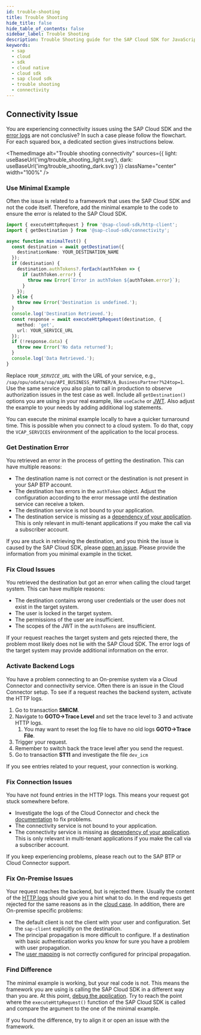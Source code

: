 ```yaml
---
id: trouble-shooting
title: Trouble Shooting
hide_title: false
hide_table_of_contents: false
sidebar_label: Trouble Shooting
description: Trouble Shooting guide for the SAP Cloud SDK for JavaScript
keywords:
  - sap
  - cloud
  - sdk
  - cloud native
  - cloud sdk
  - sap cloud sdk
  - trouble shooting
  - connectivity
---
```



## Connectivity Issue

You are experiencing connectivity issues using the SAP Cloud SDK and the [error logs](features/error-handling) are not conclusive?
In such a case please follow the flowchart.
For each squared box, a dedicated section gives instructions below.

<ThemedImage
  alt="Trouble shooting connectivity"
  sources={{
    light: useBaseUrl('img/trouble_shooting_light.svg'),
    dark: useBaseUrl('img/trouble_shooting_dark.svg')
  }}
  className="center"
  width="100%"
/>

### Use Minimal Example

Often the issue is related to a framework that uses the SAP Cloud SDK and not the code itself.
Therefore, add the minimal example to the code to ensure the error is related to the SAP Cloud SDK.

<!-- vale off -->

```ts
import { executeHttpRequest } from '@sap-cloud-sdk/http-client';
import { getDestination } from '@sap-cloud-sdk/connectivity';

async function minimalTest() {
  const destination = await getDestination({
    destinationName: YOUR_DESTINATION_NAME
  });
  if (destination) {
    destination.authTokens?.forEach(authToken => {
      if (authToken.error) {
        throw new Error(`Error in authToken ${authToken.error}`);
      }
    });
  } else {
    throw new Error('Destination is undefined.');
  }
  console.log('Destination Retrieved.');
  const response = await executeHttpRequest(destination, {
    method: 'get',
    url: YOUR_SERVICE_URL
  });
  if (!response.data) {
    throw new Error('No data returned');
  }
  console.log('Data Retrieved.');
}
```

<!-- vale on -->

Replace _`YOUR_SERVICE_URL`_ with the URL of your service, e.g., `/sap/opu/odata/sap/API_BUSINESS_PARTNER/A_BusinessPartner?%24top=1`.
Use the same service you also plan to call in production to observe authorization issues in the test case as well.
Include all `getDestination()` options you are using in your real example, like `useCache` or [JWT](./guides/how-to-retrieve-jwt).
Also adjust the example to your needs by adding additional log statements.

You can execute the minimal example locally to have a quicker turnaround time.
This is possible when you connect to a cloud system.
To do that, copy the `VCAP_SERVICES` environment of the application to the local process.

### Get Destination Error

You retrieved an error in the process of getting the destination.
This can have multiple reasons:

- The destination name is not correct or the destination is not present in your SAP BTP account.
- The destination has errors in the `authToken` object.
  Adjust the configuration according to the error message until the destination service can receive a token.
- The destination service is not bound to your application.
- The destination service is missing as a [dependency of your application](./tutorials/multi-tenant-application).
  This is only relevant in multi-tenant applications if you make the call via a subscriber account.

If you are stuck in retrieving the destination, and you think the issue is caused by the SAP Cloud SDK, please [open an issue](https://github.com/SAP/cloud-sdk-js/issues/new/choose).
Please provide the information from you minimal example in the ticket.

### Fix Cloud Issues

You retrieved the destination but got an error when calling the cloud target system.
This can have multiple reasons:

- The destination contains wrong user credentials or the user does not exist in the target system.
- The user is locked in the target system.
- The permissions of the user are insufficient.
- The scopes of the JWT in the `authTokens` are insufficient.

If your request reaches the target system and gets rejected there, the problem most likely does not lie with the SAP Cloud SDK.
The error logs of the target system may provide additional information on the error.

### Activate Backend Logs

You have a problem connecting to an On-premise system via a Cloud Connector and connectivity service.
Often there is an issue in the Cloud Connector setup.
To see if a request reaches the backend system, activate the HTTP logs.

1. Go to transaction **SMICM**.
1. Navigate to **GOTO->Trace Level** and set the trace level to 3 and activate HTTP logs.
   1. You may want to reset the log file to have no old logs **GOTO->Trace File**.
1. Trigger your request.
1. Remember to switch back the trace level after you send the request.
1. Go to transaction **ST11** and investigate the file `dev_icm`

If you see entries related to your request, your connection is working.

### Fix Connection Issues

You have not found entries in the HTTP logs.
This means your request got stuck somewhere before.

- Investigate the logs of the Cloud Connector and check the [documentation](https://help.sap.com/docs/BTP/65de2977205c403bbc107264b8eccf4b/9b6510edf4d844a28f022b3db41f3202.html) to fix problems.
- The connectivity service is not bound to your application.
- The connectivity service is missing as [dependency of your application](./tutorials/multi-tenant-application).
  This is only relevant in multi-tenant applications if you make the call via a subscriber account.

If you keep experiencing problems, please reach out to the SAP BTP or Cloud Connector support.

### Fix On-Premise Issues

Your request reaches the backend, but is rejected there.
Usually the content of the [HTTP logs](#activate-backend-logs) should give you a hint what to do.
In the end requests get rejected for the same reasons as in the [cloud case](#fix-cloud-issues).
In addition, there are On-premise specific problems:

- The default client is not the client with your user and configuration.
  Set the `sap-client` explicitly on the destination.
- The principal propagation is more difficult to configure.
  If a destination with basic authentication works you know for sure you have a problem with user propagation.
- The [user mapping](https://help.sap.com/docs/SAP_NETWEAVER_AS_ABAP_FOR_SOH_740/d528eef3dca14679bcb47b069aa17a9d/c830fd902dc8473b9e59db1576cc784b.html?version=7.40.16&locale=en-US) is not correctly configured for principal propagation.

### Find Difference

The minimal example is working, but your real code is not.
This means the framework you are using is calling the SAP Cloud SDK in a different way than you are.
At this point, [debug the application](./guides/debug-remote-app).
Try to reach the point where the `executeHttpRequest()` function of the SAP Cloud SDK is called and compare the argument to the one of the minimal example.

If you found the difference, try to align it or open an issue with the framework.
